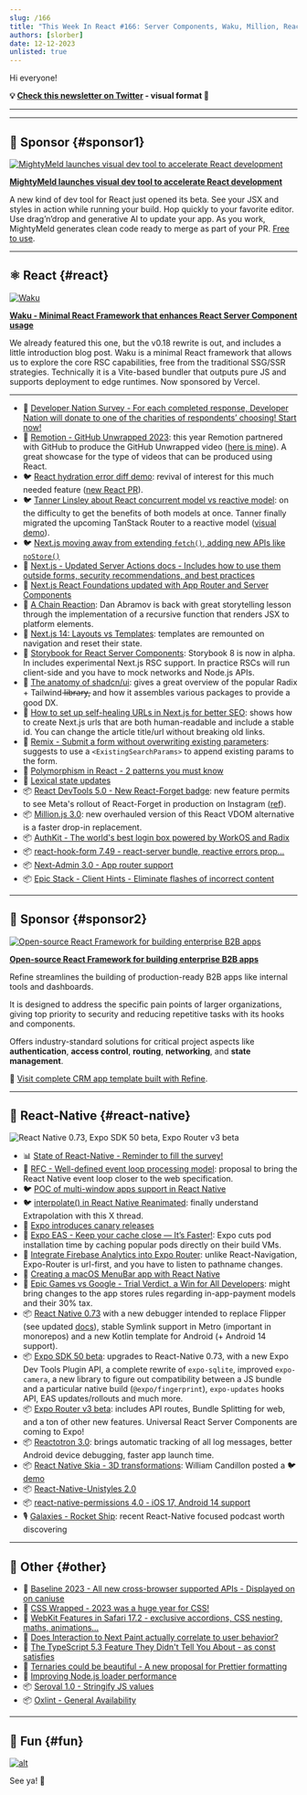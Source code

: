 ```yaml
---
slug: /166
title: "This Week In React #166: Server Components, Waku, Million, React-Forget, Remotion, React-Native, Expo, Storybook, Next.js, Remix, AuthKit, Reactotron, Unistyles..."
authors: [slorber]
date: 12-12-2023
unlisted: true
---
```


Hi everyone!

<Todo />

<!-- truncate -->

**💡 [Check this newsletter on Twitter](https://slo.im/thread) - visual format 🎨**

---


<Support />

---

## 💸 Sponsor {#sponsor1}

[![MightyMeld launches visual dev tool to accelerate React development](/emails/issues/166/mightymeldthisweekinreact.jpg)](https://www.mightymeld.com/?utm_source=thisweekinreact&utm_medium=newsletter&utm_campaign=1&utm_content=top)

**[MightyMeld launches visual dev tool to accelerate React development](https://www.mightymeld.com/?utm_source=thisweekinreact&utm_medium=newsletter&utm_campaign=1&utm_content=top)**

A new kind of dev tool for React just opened its beta. See your JSX and styles in action while running your build. Hop quickly to your favorite editor. Use drag’n’drop and generative AI to update your app. As you work, MightyMeld generates clean code ready to merge as part of your PR. [Free to use](https://www.mightymeld.com/?utm_source=thisweekinreact&utm_medium=newsletter&utm_campaign=1&utm_content=body).

---

## ⚛️ React {#react}

[![Waku](/emails/issues/166/waku.jpg)](https://waku.gg/blog/introducing-waku)

[**Waku - Minimal React Framework that enhances React Server Component usage**](https://waku.gg/blog/introducing-waku)

We already featured this one, but the v0.18 rewrite is out, and includes a little introduction blog post.
Waku is a minimal React framework that allows us to explore the core RSC capabilities, free from the traditional SSG/SSR strategies. Technically it is a Vite-based bundler that outputs pure JS and supports deployment to edge runtimes. Now sponsored by Vercel.

---

- 💸 [Developer Nation Survey - For each completed response, Developer Nation will donate to one of the charities of respondents’ choosing! Start now!](https://developereconomics.net/?member_id=thisweekinreact&utm_medium=nl_ad2)
- 🍿 [Remotion - GitHub Unwrapped 2023](https://githubunwrapped.com/): this year Remotion partnered with GitHub to produce the GitHub Unwrapped video ([here is mine](https://twitter.com/sebastienlorber/status/1734622460547342693)). A great showcase for the type of videos that can be produced using React.
- 🐦 [React hydration error diff demo](https://twitter.com/samijaber_/status/1734332721634099282): revival of interest for this much needed feature ([new React PR](https://github.com/facebook/react/pull/27808)).
- 🐦 [Tanner Linsley about React concurrent model vs reactive model](https://twitter.com/tannerlinsley/status/1732474127712481371): on the difficulty to get the benefits of both models at once. Tanner finally migrated the upcoming TanStack Router to a reactive model ([visual demo](https://x.com/aryan__deora/status/1733164876170764409)).
- 🐦 [Next.js moving away from extending `fetch()`, adding new APIs like `noStore()`](https://twitter.com/leeerob/status/1733154383410684148)
- 📖 [Next.js - Updated Server Actions docs - Includes how to use them outside forms, security recommendations, and best practices](https://nextjs.org/docs/app/building-your-application/data-fetching/server-actions-and-mutations)
- 📖 [Next.js React Foundations updated with App Router and Server Components](https://nextjs.org/learn/react-foundations)
- 📜 [A Chain Reaction](https://overreacted.io/a-chain-reaction/): Dan Abramov is back with great storytelling lesson through the implementation of a recursive function that renders JSX to platform elements.
- 📜 [Next.js 14: Layouts vs Templates](https://www.builder.io/blog/nextjs-14-layouts-templates): templates are remounted on navigation and reset their state.
- 📜 [Storybook for React Server Components](https://storybook.js.org/blog/storybook-react-server-components/): Storybook 8 is now in alpha. In includes experimental Next.js RSC support. In practice RSCs will run client-side and you have to mock networks and Node.js APIs.
- 📜 [The anatomy of shadcn/ui](https://manupa.dev/blog/anatomy-of-shadcn-ui): gives a great overview of the popular Radix + Tailwind l̶i̶b̶r̶a̶r̶y̶, and how it assembles various packages to provide a good DX.
- 📜 [How to set up self-healing URLs in Next.js for better SEO](https://mikebifulco.com/posts/self-healing-urls-nextjs-seo): shows how to create Next.js urls that are both human-readable and include a stable id. You can change the article title/url without breaking old links.
- 📜 [Remix - Submit a form without overwriting existing parameters](https://www.jacobparis.com/content/existing-params): suggests to use a `<ExistingSearchParams>` to append existing params to the form.
- 📜 [Polymorphism in React - 2 patterns you must know](https://www.bekk.christmas/post/2023/01/polymorphism-in-react)
- 📜 [Lexical state updates](https://dio.la/article/lexical-state-updates)
- 📦 [React DevTools 5.0 - New React-Forget badge](https://github.com/facebook/react/pull/27759): new feature permits to see Meta's rollout of React-Forget in production on Instagram ([ref](https://twitter.com/sebastienlorber/status/1734607171030303186)).
- 📦 [Million.js 3.0](https://million.dev/blog/million-3): new overhauled version of this React VDOM alternative is a faster drop-in replacement.
- 📦 [AuthKit - The world's best login box powered by WorkOS and Radix](https://www.authkit.com/)
- 📦 [react-hook-form 7.49 - react-server bundle, reactive errors prop...](https://github.com/react-hook-form/react-hook-form/releases/tag/v7.49.0)
- 📦 [Next-Admin 3.0 - App router support](https://github.com/premieroctet/next-admin/releases/tag/%40premieroctet%2Fnext-admin%403.0.0)
- 📦 [Epic Stack - Client Hints - Eliminate flashes of incorrect content](https://github.com/epicweb-dev/client-hints)

<SubscribeFormEmbed placement="middle" />

---

## 💸 Sponsor {#sponsor2}

[![Open-source React Framework for building enterprise B2B apps](/emails/issues/166/about.jpg)](https://s.refine.dev/github-repo)

**[Open-source React Framework for building enterprise B2B apps](https://s.refine.dev/github-repo)**

Refine streamlines the building of production-ready B2B apps like internal tools and dashboards.

It is designed to address the specific pain points of larger organizations, giving top priority to security and reducing repetitive tasks with its hooks and components.

Offers industry-standard solutions for critical project aspects like **authentication**, **access control**, **routing**, **networking**, and **state management**.

🌱 [Visit complete CRM app template built with Refine](https://s.refine.dev/crm-app).

---

## 📱 React-Native {#react-native}

![React Native 0.73, Expo SDK 50 beta, Expo Router v3 beta](/emails/issues/166/rnheader.jpg)

- 📊 [State of React-Native - Reminder to fill the survey!](https://survey.stateofreactnative.com/)
- 🚧 [RFC - Well-defined event loop processing model](https://github.com/react-native-community/discussions-and-proposals/pull/744): proposal to bring the React Native event loop closer to the web specification.
- 🐦 [POC of multi-window apps support in React Native](https://x.com/o_kwasniewski/status/1734198386612388263)
- 🐦 [interpolate() in React Native Reanimated](https://x.com/kacperkapusciak/status/1732794213371097491): finally understand Extrapolation with this X thread.
- 📖 [Expo introduces canary releases](https://docs.expo.dev/versions/latest/#canary-releases)
- 📜 [Expo EAS - Keep your cache close — It’s Faster!](https://expo.dev/changelog/2023/12-07-cocoapods-cache#how-to-speed-up-cocoapods): Expo cuts pod installation time by caching popular pods directly on their build VMs.
- 📜 [Integrate Firebase Analytics into Expo Router](https://tinybytelabs.com/blog/integrate-firebase-analytics-to-expo-router): unlike React-Navigation, Expo-Router is url-first, and you have to listen to pathname changes.
- 📜 [Creating a macOS MenuBar app with React Native](https://www.oskarkwasniewski.dev/blog/create-react-native-macos-menubar-app)
- 📜 [Epic Games vs Google - Trial Verdict, a Win for All Developers](https://www.epicgames.com/site/en-US/news/epic-v-google-trial-verdict-a-win-for-all-developers): might bring changes to the app stores rules regarding in-app-payment models and their 30% tax.
- 📦 [React Native 0.73](https://reactnative.dev/blog/2023/12/06/0.73-debugging-improvements-stable-symlinks) with a new debugger intended to replace Flipper (see updated [docs](https://reactnative.dev/docs/debugging)), stable Symlink support in Metro (important in monorepos) and a new Kotlin template for Android (+ Android 14 support).
- 📦 [Expo SDK 50 beta](https://expo.dev/changelog/2023/12-12-sdk-50-beta): upgrades to React-Native 0.73, with a new Expo Dev Tools Plugin API, a complete rewrite of `expo-sqlite`, improved `expo-camera`, a new library to figure out compatibility between a JS bundle and a particular native build (`@expo/fingerprint`), `expo-updates` hooks API, EAS updates/rollouts and much more.
- 📦 [Expo Router v3 beta](https://blog.expo.dev/expo-router-v3-beta-is-now-available-eab52baf1e3e): includes API routes, Bundle Splitting for web, and a ton of other new features. Universal React Server Components are coming to Expo!
- 📦 [Reactotron 3.0](https://shift.infinite.red/announcing-reactotron-3-0-934b5a221bda): brings automatic tracking of all log messages, better Android device debugging, faster app launch time.
- 📦 [React Native Skia - 3D transformations](https://github.com/Shopify/react-native-skia/pull/2033): William Candillon posted a 🐦 [demo](https://x.com/wcandillon/status/1733972374930837776)
- 📦 [React-Native-Unistyles 2.0](https://reactnativeunistyles.vercel.app/)
- 📦 [react-native-permissions 4.0 - iOS 17, Android 14 support](https://github.com/zoontek/react-native-permissions/releases/tag/4.0.0)
- 🎙️ [Galaxies - Rocket Ship](https://podcast.galaxies.dev/): recent React-Native focused podcast worth discovering

---

## 🔀 Other {#other}

- 📜 [Baseline 2023 - All new cross-browser supported APIs - Displayed on on caniuse](https://web.dev/blog/baseline2023)
- 📜 [CSS Wrapped - 2023 was a huge year for CSS!](https://developer.chrome.com/blog/css-wrapped-2023)
- 📜 [WebKit Features in Safari 17.2 - exclusive accordions, CSS nesting, maths, animations...](https://webkit.org/blog/14787/webkit-features-in-safari-17-2/)
- 📜 [Does Interaction to Next Paint actually correlate to user behavior?](https://www.speedcurve.com/blog/INP-user-experience-correlation/)
- 📜 [The TypeScript 5.3 Feature They Didn't Tell You About - as const satisfies](https://www.totaltypescript.com/the-typescript-5-3-feature-they-didn-t-tell-you-about)
- 📜 [Ternaries could be beautiful - A new proposal for Prettier formatting](https://pedrocattori.dev/blog/ternaries-could-be-beautiful)
- 📜 [Improving Node.js loader performance](https://sentry.engineering/blog/improving-nodejs-loader-performance)
- 📦 [Seroval 1.0 - Stringify JS values](https://github.com/lxsmnsyc/seroval)
- 📦 [Oxlint - General Availability](https://oxc-project.github.io/blog/2023-12-12-announcing-oxlint.html)

---

## 🤭 Fun {#fun}

[![alt](/emails/issues/166/meme.jpg)](https://twitter.com/sebastienlorber/status/1733126141915906550)

See ya! 👋
